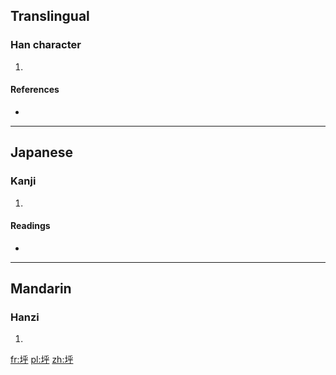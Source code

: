 ==Translingual==

===Han character===
{{Han char|rn=32|rad=土|as=05|sn=8|four=4214<sub>9</sub>|canj=土竹火木 (GHFD)}}

# {{defn|Han|sort=土05}}

====References====
* {{Han ref|kx=0227.140|dkj=05010|dj=0462.300|hdz=10433.060|uh=5780|ud=22400|bh=CBF9|bd=52217}}

----

==Japanese==

===Kanji===
{{ja-kanji|grade=|rs=土05}}

# {{defn|lang=ja|sort=土05}}

====Readings====
* {{ja-readings|on=[[こ]] (ko), [[く]] (ku)|kun=[[かまへ]] (kamahe), [[わずらはい]] (wazurahai)}}

----

==Mandarin==

===Hanzi===
{{cmn-hanzi|pin=[[hū]] ([[hu1]])|wg=hu<sup>1</sup>}}

# {{defn|lang=cmn|sort=土05}}

[[fr:垀]]
[[pl:垀]]
[[zh:垀]]